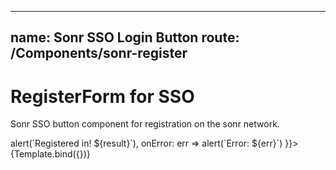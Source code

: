 
<!-- RegisterForm.stories.mdx -->

---
name: Sonr SSO Login Button
route: /Components/sonr-register
---

<Meta
    title="RegisterForm for SSO"
    component={RegisterForm}
/>


# RegisterForm for SSO
Sonr SSO button component for registration on the sonr network.

<ArgsTable of={RegisterForm} />


<Canvas>
    <Story name="Form"
      argTypes={{
        onRegister: {
          control: false
        },
        onError: {
          control: false
        }
      }}
      args={{
        domain: 'domain.snr',
        onRegister: result => alert(`Registered in! ${result}`),
        onError: err => alert(`Error: ${err}`)
    }}>
        {Template.bind({})}
    </Story>
</Canvas>
